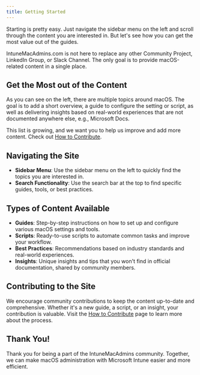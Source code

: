 ```yaml
---
title: Getting Started
---
```



Starting is pretty easy. Just navigate the sidebar menu on the left and scroll through the content you are interested in. But let's see how you can get the most value out of the guides.

<Aside>
  IntuneMacAdmins.com is not here to replace any other Community Project,
  LinkedIn Group, or Slack Channel. The only goal is to provide macOS-related
  content in a single place.
</Aside>

## Get the Most out of the Content

As you can see on the left, there are multiple topics around macOS. The goal is to add a short overview, a guide to configure the setting or script, as well as delivering insights based on real-world experiences that are not documented anywhere else, e.g., Microsoft Docs.

This list is growing, and we want you to help us improve and add more content. Check out [How to Contribute](/home/howtocontribute).

## Navigating the Site

- **Sidebar Menu**: Use the sidebar menu on the left to quickly find the topics you are interested in.
- **Search Functionality**: Use the search bar at the top to find specific guides, tools, or best practices.

## Types of Content Available

- **Guides**: Step-by-step instructions on how to set up and configure various macOS settings and tools.
- **Scripts**: Ready-to-use scripts to automate common tasks and improve your workflow.
- **Best Practices**: Recommendations based on industry standards and real-world experiences.
- **Insights**: Unique insights and tips that you won't find in official documentation, shared by community members.

## Contributing to the Site

We encourage community contributions to keep the content up-to-date and comprehensive. Whether it's a new guide, a script, or an insight, your contribution is valuable. Visit the [How to Contribute](/home/howtocontribute) page to learn more about the process.

## Thank You!

Thank you for being a part of the IntuneMacAdmins community. Together, we can make macOS administration with Microsoft Intune easier and more efficient.
